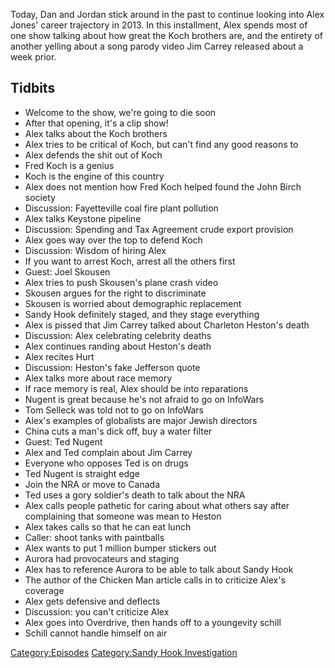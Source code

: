 {{DEFAULTSORT:
    #_EPISODE_0336:March 24-26, 2013
}}{{Episode
    | title             = March 24-26, 2013
    | caption           = Listen to this episode on [https://knowledgefight.libsyn.com/knowledge-fight-march-24-26-2013 Libsyn] [https://open.spotify.com/episode/1owjOnfc4Pv1p1GPYZetUx Spotify], Read the [[Transcript/336: March 24-26, 2013|Unofficial Transcript]]
    | episodeNumber     = 336
    | length            = 01:43:22
    | airDate           = August 28, 2019
    | coverageStartDate = March 24, 2013
    | coverageEndDate   = March 26, 2013
    | episodeType       = [[:Category:Sandy Hook Investigation|Sandy Hook Investigation]]
    | appearance        = [[Charles Koch]], [[David Koch]], [[Fred Koch]], [[Jim Carrey]], [[Charleton Heston]], [[Ted Nugent]], [[Tom Selleck]], [[Chicken Man]]
    | previousEpisode   = [[335: March 15-22, 2013]]
    | nextEpisode       = [[337: August 28-29, 2019]]
}}

{{Stub}}

Today, Dan and Jordan stick around in the past to continue looking into Alex Jones' career trajectory in 2013. In this installment, Alex spends most of one show talking about how great the Koch brothers are, and the entirety of another yelling about a song parody video Jim Carrey released about a week prior.

==Tidbits==

*Welcome to the show, we're going to die soon
*After that opening, it's a clip show!
*Alex talks about the Koch brothers
*Alex tries to be critical of Koch, but can't find any good reasons to
*Alex defends the shit out of Koch
*Fred Koch is a genius
*Koch is the engine of this country
*Alex does not mention how Fred Koch helped found the John Birch society
*Discussion: Fayetteville coal fire plant pollution
*Alex talks Keystone pipeline
*Discussion: Spending and Tax Agreement crude export provision
*Alex goes way over the top to defend Koch
*Discussion: Wisdom of hiring Alex
*If you want to arrest Koch, arrest all the others first
*Guest: Joel Skousen
*Alex tries to push Skousen's plane crash video
*Skousen argues for the right to discriminate
*Skousen is worried about demographic replacement
*Sandy Hook definitely staged, and they stage everything
*Alex is pissed that Jim Carrey talked about Charleton Heston's death
*Discussion: Alex celebrating celebrity deaths
*Alex continues randing about Heston's death
*Alex recites Hurt
*Discussion: Heston's fake Jefferson quote
*Alex talks more about race memory
*If race memory is real, Alex should be into reparations
*Nugent is great because he's not afraid to go on InfoWars
*Tom Selleck was told not to go on InfoWars
*Alex's examples of globalists are major Jewish directors
*China cuts a man's dick off, buy a water filter
*Guest: Ted Nugent
*Alex and Ted complain about Jim Carrey
*Everyone who opposes Ted is on drugs
*Ted Nugent is straight edge
*Join the NRA or move to Canada
*Ted uses a gory soldier's death to talk about the NRA
*Alex calls people pathetic for caring about what others say after complaining that someone was mean to Heston
*Alex takes calls so that he can eat lunch
*Caller: shoot tanks with paintballs
*Alex wants to put 1 million bumper stickers out
*Aurora had provocateurs and staging
*Alex has to reference Aurora to be able to talk about Sandy Hook
*The author of the Chicken Man article calls in to criticize Alex's coverage
*Alex gets defensive and deflects
*Discussion: you can't criticize Alex
*Alex goes into Overdrive, then hands off to a youngevity schill
*Schill cannot handle himself on air

[[Category:Episodes]]
[[Category:Sandy Hook Investigation]]
